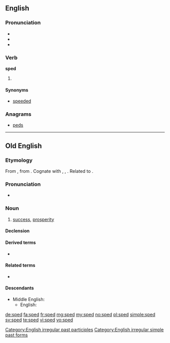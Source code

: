 ==English==

===Pronunciation===
* {{IPA|/spɛd/}}<!--, {{SAMPA|/'/}} please fix this-->
* {{audio|En-us-sped.ogg|Audio (US)}}
* {{rhymes|ɛd}}

===Verb===
'''sped'''

# {{past of|speed}}

====Synonyms====
* [[speeded]]

===Anagrams===
* [[peds#English|peds]]

[[Category:English irregular past participles]]
[[Category:English irregular simple past forms]]
----

==Old English==

===Etymology===
From {{proto|Germanic|spōdiz|prosperity, success|lang=ang}}, from {{proto|Indo-European|spē-/sphē-|to succeed, turn out well|lang=ang}}.  Cognate with {{osx}} {{term|spod|spōd|success, prosperity|lang=osx}}, {{nl}} {{term|spoed|lang=nl}}, {{goh}} {{term|spuot||success, progress, being|lang=goh}}. Related to {{l|ang|spowan|spōwan}}.

===Pronunciation===
* {{IPA|/speːd/|lang=ang}}

===Noun===
{{ang-noun|head=spēd|g=f}}

# [[success]], [[prosperity]]

====Declension====
{{ang-decl-noun-i-f|sped|alt1=spēd}}

====Derived terms====
* {{l|ang|spedig|spēdiġ|sc=Latinx}}

====Related terms====
* {{l|ang|spedan|spēdan}}

====Descendants====
* Middle English: {{l|enm|spede}}
** English: {{l|en|speed}}

[[de:sped]]
[[fa:sped]]
[[fr:sped]]
[[mg:sped]]
[[my:sped]]
[[no:sped]]
[[pl:sped]]
[[simple:sped]]
[[sv:sped]]
[[te:sped]]
[[vi:sped]]
[[vo:sped]]